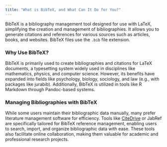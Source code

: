 ```yaml
---
title: "What is BibTeX, and What Can It Do for You?"
---
```



BibTeX is a bibliography management tool designed for use with LaTeX, simplifying the creation and management of bibliographies. It allows you to generate citations and references for various sources such as articles, books, and websites. BibTeX files use the `.bib` file extension.

<CiteDrive />

### Why Use BibTeX?

BibTeX is primarily used to create bibliographies and citations for LaTeX documents, a typesetting system widely used in disciplines like mathematics, physics, and computer science. However, its benefits have expanded into fields like psychology, biology, sociology, and law (e.g., with packages like jurabib). Additionally, BibTeX is utilized in tools like R Markdown through Pandoc-based systems.

### Managing Bibliographies with BibTeX

While some users maintain their bibliographic data manually, many prefer literature management software for efficiency. Tools like [CiteDrive](https://www.citedrive.com/) or JabRef are specifically tailored for BibTeX reference management, enabling users to search, import, and organize bibliographic data with ease. These tools also facilitate online collaboration, making them valuable for academic and professional research projects.
